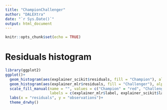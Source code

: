 ```yaml
---
title: "ChampionChallenger"
author: "DALEXtra"
date: "`r Sys.Date()`"
output: html_document
---
```


```r
knitr::opts_chunk$set(echo = TRUE)

```

# Residuals histogram

```r
library(ggplot2)
ggplot()+
  geom_histogram(aes(explainer_scikit$residuals, fill = "Champion"), alpha = 0.4, binwidth = 0.08)+
  geom_histogram(aes(explainer_mlr$residuals, fill = "Challenger"), alpha = 0.4, binwidth = 0.08)+
  scale_fill_manual(name = "", values = c("Champion" = "red", "Challenger" = "blue"), 
                    labels = c(explainer_mlr$label, explainer_scikit$label))+
  labs(x = "residuals", y = "observations")+
  theme_drwhy()
```

